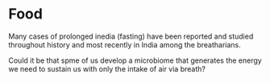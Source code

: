 # Food

Many cases of prolonged inedia (fasting) have been reported and studied throughout history and most recently in India among the breatharians.

Could it be that spme of us develop a microbiome that generates the energy we need to sustain us with only the intake of air via breath?